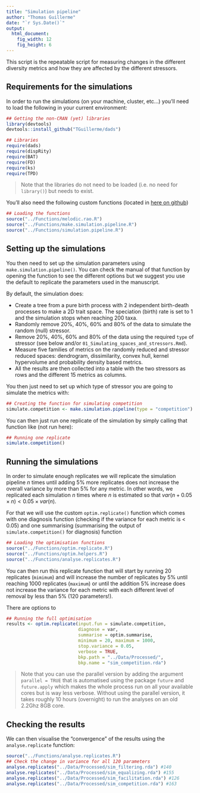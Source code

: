 ```yaml
---
title: "Simulation pipeline"
author: "Thomas Guillerme"
date: "`r Sys.Date()`"
output:
  html_document:
    fig_width: 12
    fig_height: 6
---
```


This script is the repeatable script for measuring changes in the different diversity metrics and how they are affected by the different stressors. 

## Requirements for the simulations

In order to run the simulations (on your machine, cluster, etc...) you'll need to load the following in your current environment:

```r
## Getting the non-CRAN (yet) libraries
library(devtools)
devtools::install_github("TGuillerme/dads")
```

```r
## Libraries
require(dads)
require(dispRity)
require(BAT)
require(FD)
require(ks)
require(TPD)
```

> Note that the libraries do not need to be loaded (i.e. no need for `library()`) but needs to exist.

You'll also need the following custom functions (located in [here on github](https://github.com/TGuillerme/eco_metrics_simulations/tree/master/Functions))

```r
## Loading the functions
source("../Functions/melodic.rao.R")
source("../Functions/make.simulation.pipeline.R")
source("../Functions/simulation.pipeline.R")
```

## Setting up the simulations

You then need to set up the simulation parameters using `make.simulation.pipeline()`.
You can check the manual of that function by opening the function to see the different options but we suggest you use the default to replicate the parameters used in the manuscript.

By default, the simulation does:

 * Create a tree from a pure birth process with 2 independent birth-death processes to make a 2D trait space. The speciation (birth) rate is set to 1 and the simulation stops when reaching 200 taxa.
 * Randomly remove 20%, 40%, 60% and 80% of the data to simulate the random (null) stressor.
 * Remove 20%, 40%, 60% and 80% of the data using the required `type` of stressor (see below and/or `01_Simulating_spaces_and_stressors.Rmd`).
 * Measure five families of metrics on the randomly reduced and stressor reduced spaces: dendrogram, dissimilarity, convex hull, kernel hypervolume and probability density based metrics.
 * All the results are then collected into a table with the two stressors as rows and the different 15 metrics as columns.

You then just need to set up which type of stressor you are going to simulate the metrics with:

```r
## Creating the function for simulating competition
simulate.competition <- make.simulation.pipeline(type = "competition")
```

You can then just run one replicate of the simulation by simply calling that function like (not run here):

```r
## Running one replicate
simulate.competition()
```

## Running the simulations

In order to simulate enough replicates we will replicate the simulation pipeline $n$ times until adding 5% more replicates does not increase the overall variance by more than 5% for any metric.
In other words, we replicated each simulation $n$ times where $n$ is estimated so that $var(n + 0.05 \times n) < 0.05 \times var(n)$.

For that we will use the custom `optim.replicate()` function which comes with one diagnosis function (checking if the variance for each metric is < 0.05) and one summarising (summarising the output of `simulate.competition()` for diagnosis) function

```r
## Loading the optimisation functions
source("../Functions/optim.replicate.R")
source("../Functions/optim.helpers.R")
source("../Functions/analyse.replicates.R")
```

You can then run this replicate function that will start by running 20 replicates (`mimimum`) and will increase the number of replicates by 5% until reaching 1000 replicates (`maximum`) or until the addition 5% increase does not increase the variance for each metric with each different level of removal by less than 5% (120 parameters!).

There are options to 

```r
## Running the full optimisation
results <- optim.replicate(input.fun = simulate.competition,
                           diagnose = var,
                           summarise = optim.summarise,
                           minimum = 20, maximum = 1000,
                           stop.variance = 0.05,
                           verbose = TRUE,
                           bkp.path = "../Data/Processed/",
                           bkp.name = "sim_competition.rda")
```
> Note that you can use the parallel version by adding the argument `parallel = TRUE` that is automatised using the package `future` and `future.apply` which makes the whole process run on all your available cores but is way less verbose. Without using the parallel version, it takes roughly 10 hours (overnight) to run the analyses on an old 2.2Ghz 8GB core.

## Checking the results

We can then visualise the "convergence" of the results using the `analyse.replicate` function:

```r
source("../Functions/analyse.replicates.R")
## Check the change in variance for all 120 parameters
analyse.replicates("../Data/Processed/sim_filtering.rda") #140
analyse.replicates("../Data/Processed/sim_equalizing.rda") #155
analyse.replicates("../Data/Processed/sim_facilitation.rda") #126
analyse.replicates("../Data/Processed/sim_competition.rda") #163
```